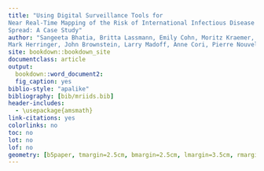 ```yaml
---
title: "Using Digital Surveillance Tools for 
Near Real-Time Mapping of the Risk of International Infectious Disease
Spread: A Case Study"
author: "Sangeeta Bhatia, Britta Lassmann, Emily Cohn, Moritz Kraemer, 
Mark Herringer, John Brownstein, Larry Madoff, Anne Cori, Pierre Nouvellet"
site: bookdown::bookdown_site
documentclass: article
output:
  bookdown::word_document2:
  fig_caption: yes
biblio-style: "apalike"
bibliography: [bib/mriids.bib]
header-includes:
  - \usepackage{amsmath}
link-citations: yes
colorlinks: no
toc: no
lot: no
lof: no
geometry: [b5paper, tmargin=2.5cm, bmargin=2.5cm, lmargin=3.5cm, rmargin=2.5cm]
---
```

